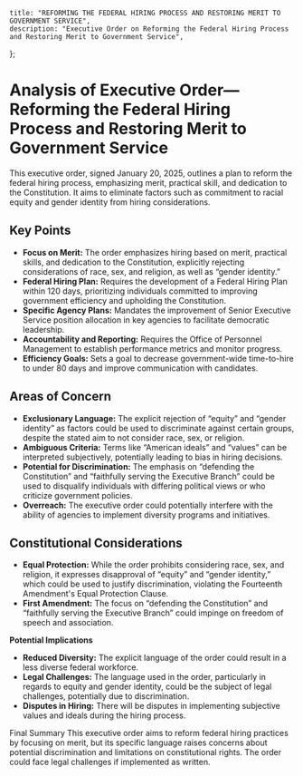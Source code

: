     title: "REFORMING THE FEDERAL HIRING PROCESS AND RESTORING MERIT TO GOVERNMENT SERVICE",
    description: "Executive Order on Reforming the Federal Hiring Process and Restoring Merit to Government Service",
};

# Analysis of Executive Order—Reforming the Federal Hiring Process and Restoring Merit to Government Service

This executive order, signed January 20, 2025, outlines a plan to reform the federal hiring process, emphasizing merit, practical skill, and dedication to the Constitution. It aims to eliminate factors such as commitment to racial equity and gender identity from hiring considerations.

## Key Points

-   **Focus on Merit:** The order emphasizes hiring based on merit, practical skills, and dedication to the Constitution, explicitly rejecting considerations of race, sex, and religion, as well as “gender identity.”
-   **Federal Hiring Plan:** Requires the development of a Federal Hiring Plan within 120 days, prioritizing individuals committed to improving government efficiency and upholding the Constitution.
-   **Specific Agency Plans:** Mandates the improvement of Senior Executive Service position allocation in key agencies to facilitate democratic leadership.
-   **Accountability and Reporting:** Requires the Office of Personnel Management to establish performance metrics and monitor progress.
-   **Efficiency Goals:** Sets a goal to decrease government-wide time-to-hire to under 80 days and improve communication with candidates.

## Areas of Concern

-   **Exclusionary Language:** The explicit rejection of “equity” and “gender identity” as factors could be used to discriminate against certain groups, despite the stated aim to not consider race, sex, or religion.
-   **Ambiguous Criteria:** Terms like “American ideals” and “values” can be interpreted subjectively, potentially leading to bias in hiring decisions.
-   **Potential for Discrimination:** The emphasis on “defending the Constitution” and “faithfully serving the Executive Branch” could be used to disqualify individuals with differing political views or who criticize government policies.
-   **Overreach:** The executive order could potentially interfere with the ability of agencies to implement diversity programs and initiatives.

## Constitutional Considerations

-   **Equal Protection:** While the order prohibits considering race, sex, and religion, it expresses disapproval of “equity” and “gender identity,” which could be used to justify discrimination, violating the Fourteenth Amendment's Equal Protection Clause.
-   **First Amendment:** The focus on “defending the Constitution” and “faithfully serving the Executive Branch” could impinge on freedom of speech and association.

**Potential Implications**

-   **Reduced Diversity:** The explicit language of the order could result in a less diverse federal workforce.
-   **Legal Challenges:** The language used in the order, particularly in regards to equity and gender identity, could be the subject of legal challenges, potentially due to discrimination.
-   **Disputes in Hiring:** There will be disputes in implementing subjective values and ideals during the hiring process.

Final Summary
This executive order aims to reform federal hiring practices by focusing on merit, but its specific language raises concerns about potential discrimination and limitations on constitutional rights. The order could face legal challenges if implemented as written.
